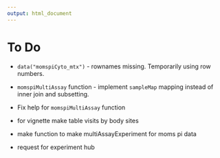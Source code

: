 ```yaml
---
output: html_document
---
```


# To Do

- `data("momspiCyto_mtx")` - rownames missing. Temporarily using row numbers.

- `momspiMultiAssay` function - implement `sampleMap` mapping instead of inner join and subsetting.

- Fix help for `momspiMultiAssay` function

- for vignette make table visits by body sites

- make function to make multiAssayExperiment for moms pi data

- request for experiment hub
